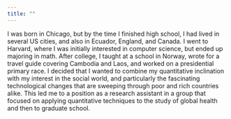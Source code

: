 ```yaml
---
title: ""
---
```


I was born in Chicago, but by the time I finished high school, I had lived in
several US cities, and also in Ecuador, England, and Canada. I went to Harvard,
where I was initially interested in computer science, but ended up majoring in
math. After college, I taught at a school in Norway, wrote for a travel guide
covering Cambodia and Laos, and worked on a presidential primary race. I
decided that I wanted to combine my quantitative inclination with my interest
in the social world, and particularly the fascinating technological changes
that are sweeping through poor and rich countries alike. This led me to a
position as a research assistant in a group that focused on applying
quantitative techniques to the study of global health and then to graduate
school.
